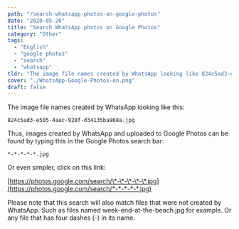 ```yaml
---
path: "/search-whatsapp-photos-on-google-photos"
date: "2020-05-20"
title: "Search WhatsApp photos on Google Photos"
category: "Other"
tags: 
  - "English"
  - "google photos"
  - "search"
  - "whatsapp"
tldr: "The image file names created by WhatsApp looking like 824c5ad3-e505-4aac-928f-d34135ba968a.jpg images created by WhatsApp and uploaded to Google Photos can be found by searching *-*-*-*-*.jpg"
cover: "./WhatsApp-Google-Photos-en.png"
draft: false
---
```


The image file names created by WhatsApp looking like this:

`824c5ad3-e505-4aac-928f-d34135ba968a.jpg`

Thus, images created by WhatsApp and uploaded to Google Photos can be found by typing this in the Google Photos search bar:

`*-*-*-*-*.jpg`

Or even simpler, click on this link:

[https://photos.google.com/search/\*-\*-\*-\*-\*.jpg](https://photos.google.com/search/*-*-*-*-*.jpg)

Please note that this search will also match files that were not created by WhatsApp. Such as files named week-end-at-the-beach.jpg for example. Or any file that has four dashes (-) in its name.
